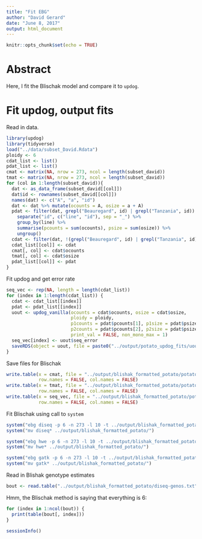```yaml
---
title: "Fit EBG"
author: "David Gerard"
date: "June 8, 2017"
output: html_document
---
```


```r
knitr::opts_chunk$set(echo = TRUE)
```

# Abstract

Here, I fit the Blischak model and compare it to `updog`.

# Fit updog, output fits


Read in data.
```r
library(updog)
library(tidyverse)
load("../data/subset_David.Rdata")
ploidy <- 6
cdat_list <- list()
pdat_list <- list()
cmat <- matrix(NA, nrow = 273, ncol = length(subset_david))
tmat <- matrix(NA, nrow = 273, ncol = length(subset_david))
for (col in 1:length(subset_david)){
  dat <- as_data_frame(subset_david[[col]])
  dat$id <- rownames(subset_david[[col]])
  names(dat) <- c("A", "a", "id")
  dat <- dat %>% mutate(ocounts = A, osize = a + A)
  pdat <- filter(dat, grepl("Beauregard", id) | grepl("Tanzania", id)) %>%
    separate("id", c("line", "id"), sep = "_") %>%
    group_by(line) %>%
    summarise(pcounts = sum(ocounts), psize = sum(osize)) %>%
    ungroup()
  cdat <- filter(dat, !(grepl("Beauregard", id) | grepl("Tanzania", id)))
  cdat_list[[col]] <- cdat
  cmat[, col] <- cdat$ocounts
  tmat[, col] <- cdat$osize
  pdat_list[[col]] <- pdat
}
```

Fit updog and get error rate
```r
seq_vec <- rep(NA, length = length(cdat_list))
for (index in 1:length(cdat_list)) {
  cdat <- cdat_list[[index]]
  pdat <- pdat_list[[index]]
  uout <- updog_vanilla(ocounts = cdat$ocounts, osize = cdat$osize, 
                        ploidy = ploidy, 
                        p1counts = pdat$pcounts[1], p1size = pdat$psize[1],
                        p2counts = pdat$pcounts[2], p2size = pdat$psize[2],
                        print_val = FALSE, non_mono_max = 1)
  seq_vec[index] <- uout$seq_error
  saveRDS(object = uout, file = paste0("../output/potato_updog_fits/uout_", index,".RDS"))
}
```

Save files for Blischak

```r
write.table(x = cmat, file = "../output/blishak_formatted_potato/potato_ocounts.txt", 
            row.names = FALSE, col.names = FALSE)
write.table(x = tmat, file = "../output/blishak_formatted_potato/potato_osize.txt",
            row.names = FALSE, col.names = FALSE)
write.table(x = seq_vec, file = "../output/blishak_formatted_potato/potato_seq_error.txt",
            row.names = FALSE, col.names = FALSE)
```

Fit Blischak using call to `system`

```r
system("ebg diseq -p 6 -n 273 -l 10 -t ../output/blishak_formatted_potato/potato_osize.txt -r ../output/blishak_formatted_potato/potato_ocounts.txt -e ../output/blishak_formatted_potato/potato_seq_error.txt")
system("mv diseq* ../output/blishak_formatted_potato/")

system("ebg hwe -p 6 -n 273 -l 10 -t ../output/blishak_formatted_potato/potato_osize.txt -r ../output/blishak_formatted_potato/potato_ocounts.txt -e ../output/blishak_formatted_potato/potato_seq_error.txt")
system("mv hwe* ../output/blishak_formatted_potato/")

system("ebg gatk -p 6 -n 273 -l 10 -t ../output/blishak_formatted_potato/potato_osize.txt -r ../output/blishak_formatted_potato/potato_ocounts.txt -e ../output/blishak_formatted_potato/potato_seq_error.txt")
system("mv gatk* ../output/blishak_formatted_potato/")
```

Read in Blishak genotype estimates

```r
bout <- read.table("../output/blishak_formatted_potato/diseq-genos.txt")
```

Hmm, the Blischak method is saying that everything is 6:

```r
for (index in 1:ncol(bout)) {
  print(table(bout[, index]))
}
```


```r
sessionInfo()
```
